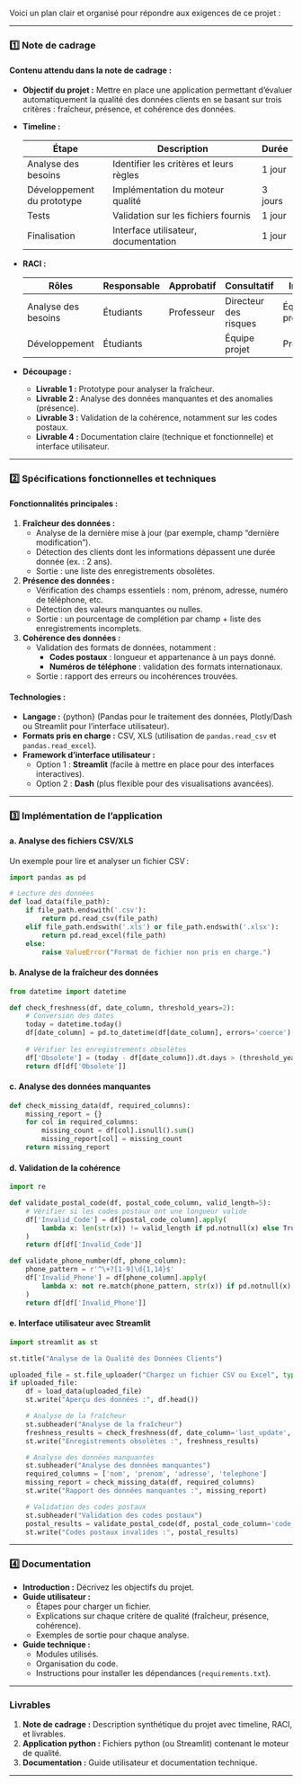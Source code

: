 Voici un plan clair et organisé pour répondre aux exigences de ce projet :

---

### **1️⃣ Note de cadrage**
#### Contenu attendu dans la note de cadrage :
- **Objectif du projet :**
  Mettre en place une application permettant d’évaluer automatiquement la qualité des données clients en se basant sur trois critères : fraîcheur, présence, et cohérence des données.
  
- **Timeline :**
  

  | Étape                     | Description                                     | Durée  |
  |---------------------------|-------------------------------------------------|--------|
  | Analyse des besoins       | Identifier les critères et leurs règles         | 1 jour |
  | Développement du prototype| Implémentation du moteur qualité                | 3 jours|
  | Tests                     | Validation sur les fichiers fournis            | 1 jour |
  | Finalisation              | Interface utilisateur, documentation           | 1 jour |
  
- **RACI :**
  
  
  | Rôles            | Responsable | Approbatif | Consultatif | Informé |
  |------------------|-------------|------------|-------------|---------|
  | Analyse des besoins | Étudiants   | Professeur  | Directeur des risques | Équipe projet |
  | Développement        | Étudiants   |             | Équipe projet         | Professeur     |

- **Découpage :**
  - **Livrable 1 :** Prototype pour analyser la fraîcheur.
  - **Livrable 2 :** Analyse des données manquantes et des anomalies (présence).
  - **Livrable 3 :** Validation de la cohérence, notamment sur les codes postaux.
  - **Livrable 4 :** Documentation claire (technique et fonctionnelle) et interface utilisateur.

---

### **2️⃣ Spécifications fonctionnelles et techniques**
#### Fonctionnalités principales :
1. **Fraîcheur des données :**
   - Analyse de la dernière mise à jour (par exemple, champ "dernière modification").
   - Détection des clients dont les informations dépassent une durée donnée (ex. : 2 ans).
   - Sortie : une liste des enregistrements obsolètes.

2. **Présence des données :**
   - Vérification des champs essentiels : nom, prénom, adresse, numéro de téléphone, etc.
   - Détection des valeurs manquantes ou nulles.
   - Sortie : un pourcentage de complétion par champ + liste des enregistrements incomplets.

3. **Cohérence des données :**
   - Validation des formats de données, notamment :
     - **Codes postaux** : longueur et appartenance à un pays donné.
     - **Numéros de téléphone** : validation des formats internationaux.
   - Sortie : rapport des erreurs ou incohérences trouvées.

#### Technologies :
- **Langage :** {python} (Pandas pour le traitement des données, Plotly/Dash ou Streamlit pour l'interface utilisateur).
- **Formats pris en charge :** CSV, XLS (utilisation de `pandas.read_csv` et `pandas.read_excel`).
- **Framework d'interface utilisateur :**
  - Option 1 : **Streamlit** (facile à mettre en place pour des interfaces interactives).
  - Option 2 : **Dash** (plus flexible pour des visualisations avancées).

---

### **3️⃣ Implémentation de l'application**
#### a. **Analyse des fichiers CSV/XLS**
Un exemple pour lire et analyser un fichier CSV :
```python
import pandas as pd

# Lecture des données
def load_data(file_path):
    if file_path.endswith('.csv'):
        return pd.read_csv(file_path)
    elif file_path.endswith('.xls') or file_path.endswith('.xlsx'):
        return pd.read_excel(file_path)
    else:
        raise ValueError("Format de fichier non pris en charge.")
```

#### b. **Analyse de la fraîcheur des données**
```python
from datetime import datetime

def check_freshness(df, date_column, threshold_years=2):
    # Conversion des dates
    today = datetime.today()
    df[date_column] = pd.to_datetime(df[date_column], errors='coerce')
    
    # Vérifier les enregistrements obsolètes
    df['Obsolete'] = (today - df[date_column]).dt.days > (threshold_years * 365)
    return df[df['Obsolete']]
```

#### c. **Analyse des données manquantes**
```python
def check_missing_data(df, required_columns):
    missing_report = {}
    for col in required_columns:
        missing_count = df[col].isnull().sum()
        missing_report[col] = missing_count
    return missing_report
```

#### d. **Validation de la cohérence**
```python
import re

def validate_postal_code(df, postal_code_column, valid_length=5):
    # Vérifier si les codes postaux ont une longueur valide
    df['Invalid_Code'] = df[postal_code_column].apply(
        lambda x: len(str(x)) != valid_length if pd.notnull(x) else True
    )
    return df[df['Invalid_Code']]

def validate_phone_number(df, phone_column):
    phone_pattern = r'^\+?[1-9]\d{1,14}$'
    df['Invalid_Phone'] = df[phone_column].apply(
        lambda x: not re.match(phone_pattern, str(x)) if pd.notnull(x) else True
    )
    return df[df['Invalid_Phone']]
```

#### e. **Interface utilisateur avec Streamlit**
```python
import streamlit as st

st.title("Analyse de la Qualité des Données Clients")

uploaded_file = st.file_uploader("Chargez un fichier CSV ou Excel", type=['csv', 'xls', 'xlsx'])
if uploaded_file:
    df = load_data(uploaded_file)
    st.write("Aperçu des données :", df.head())

    # Analyse de la fraîcheur
    st.subheader("Analyse de la fraîcheur")
    freshness_results = check_freshness(df, date_column='last_update', threshold_years=2)
    st.write("Enregistrements obsolètes :", freshness_results)

    # Analyse des données manquantes
    st.subheader("Analyse des données manquantes")
    required_columns = ['nom', 'prenom', 'adresse', 'telephone']
    missing_report = check_missing_data(df, required_columns)
    st.write("Rapport des données manquantes :", missing_report)

    # Validation des codes postaux
    st.subheader("Validation des codes postaux")
    postal_results = validate_postal_code(df, postal_code_column='code_postal', valid_length=5)
    st.write("Codes postaux invalides :", postal_results)
```

---

### **4️⃣ Documentation**
- **Introduction :** Décrivez les objectifs du projet.
- **Guide utilisateur :**
  - Étapes pour charger un fichier.
  - Explications sur chaque critère de qualité (fraîcheur, présence, cohérence).
  - Exemples de sortie pour chaque analyse.
- **Guide technique :**
  - Modules utilisés.
  - Organisation du code.
  - Instructions pour installer les dépendances (`requirements.txt`).

---

### **Livrables**
1. **Note de cadrage :** Description synthétique du projet avec timeline, RACI, et livrables.
2. **Application python :** Fichiers python (ou Streamlit) contenant le moteur de qualité.
3. **Documentation :** Guide utilisateur et documentation technique.

---

